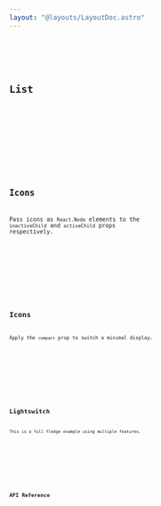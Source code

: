 ```yaml
---
layout: "@layouts/LayoutDoc.astro"
---
```




<Preview client:load>
  <Fragment slot="preview">
    <Example client:load />
  </Fragment>
  <Fragment slot="code">
    <Code code={ExampleRaw} lang="tsx" />
  </Fragment>
</Preview>

## List

<Preview client:load>
  <Fragment slot="preview">
    <ExampleList client:load />
  </Fragment>
  <Fragment slot="code">
    <Code code={ExampleListRaw} lang="tsx" />
  </Fragment>
</Preview>

## Icons

Pass icons as `React.Node` elements to the `inactiveChild` and `activeChild` props respectively.

<Preview client:load>
  <Fragment slot="preview">
    <ExampleIcons client:load />
  </Fragment>
  <Fragment slot="code">
    <Code code={ExampleIconsRaw} lang="tsx" />
  </Fragment>
</Preview>

## Icons

Apply the `compact` prop to switch a minimal display.

<Preview client:load>
  <Fragment slot="preview">
    <ExampleCompact client:load />
  </Fragment>
  <Fragment slot="code">
    <Code code={ExampleCompactRaw} lang="tsx" />
  </Fragment>
</Preview>

## Lightswitch

This is a full fledge example using multiple features.

<Preview client:load>
  <Fragment slot="preview">
    <ExampleLightswitch client:load />
  </Fragment>
  <Fragment slot="code">
    <Code code={ExampleLightswitchRaw} lang="tsx" />
  </Fragment>
</Preview>

## API Reference

<ApiTable />
